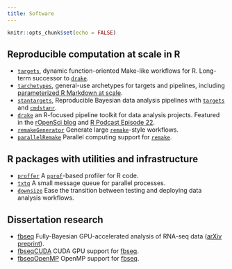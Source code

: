 ```yaml
---
title: Software
---
```


```r
knitr::opts_chunk$set(echo = FALSE)
```

## Reproducible computation at scale in R

- [`targets`](https://github.com/wlandau/targets), dynamic function-oriented Make-like workflows for R. Long-term successor to [`drake`](https://github.com/ropensci/drake).
- [`tarchetypes`](https://github.com/wlandau/tarchetypes), general-use archetypes for targets and pipelines, including [parameterized R Markdown at scale](https://wlandau.github.io/tarchetypes/reference/tar_render_rep.html).
- [`stantargets`](https://github.com/wlandau/stantargets), Reproducible Bayesian data analysis pipelines with [`targets`](https://github.com/wlandau/targets) and [`cmdstanr`](https://github.com/stan-dev/cmdstanr). 
- [`drake`](https://github.com/ropensci/drake) an R-focused pipeline toolkit for data analysis projects. Featured in the [rOpenSci blog](https://ropensci.org/blog/2018/02/06/drake/) and [R Podcast Episode 22](https://r-podcast.org/episode/022-diving-in-to-drake-with-will-landau/).
- [`remakeGenerator`](https://www.github.com/wlandau/remakeGenerator) Generate large [`remake`](https://github.com/richfitz/remake)-style workflows.
- [`parallelRemake`](https://www.github.com/wlandau/parallelRemake) Parallel computing support for [`remake`](https://github.com/richfitz/remake).

## R packages with utilities and infrastructure

- [`proffer`](https://github.com/r-prof/proffer) A [`pprof`](https://github.com/google/pprof)-based profiler for R code.
- [`txtq`](https://github.com/wlandau/txtq) A small message queue for parallel processes.
- [`downsize`](https://github.com/wlandau/downsize) Ease the transition between testing and deploying data analysis workflows.

## Dissertation research

- [fbseq](https://github.com/wlandau/fbseq) Fully-Bayesian GPU-accelerated analysis of RNA-seq data ([arXiv preprint](http://arxiv.org/abs/1606.06659)).
- [fbseqCUDA](https://github.com/wlandau/fbseqCUDA) CUDA GPU support for [fbseq](https://github.com/wlandau/fbseq).
- [fbseqOpenMP](https://github.com/wlandau/fbseqOpenMP) OpenMP support for [fbseq](https://github.com/wlandau/fbseq).
